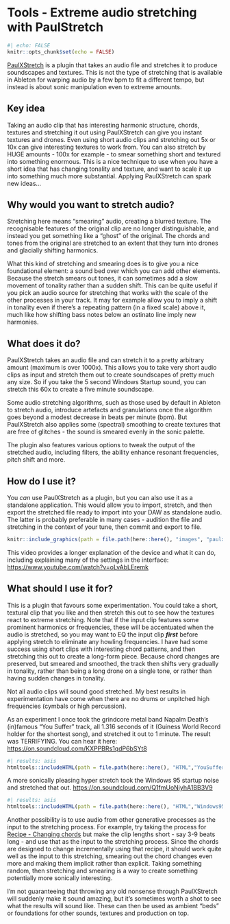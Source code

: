 # Tools - Extreme audio stretching with PaulStretch {#016-Tools-PaulStretch}

```r
#| echo: FALSE
knitr::opts_chunk$set(echo = FALSE)
```

[PaulXStretch](https://sonosaurus.com/paulxstretch/) is a plugin that takes an audio file and stretches it to produce soundscapes and textures. This is not the type of stretching that is available in Ableton for warping audio by a few bpm to fit a different tempo, but instead is about sonic manipulation even to extreme amounts.

::: callout-tip
## Key idea

Taking an audio clip that has interesting harmonic structure, chords, textures and stretching it out using PaulXStretch can give you instant textures and drones. Even using short audio clips and stretching out 5x or 10x can give interesting textures to work from. You can also stretch by HUGE amounts - 100x for example - to smear something short and textured into something enormous. This is a nice technique to use when you have a short idea that has changing tonality and texture, and want to scale it up into something much more substantial. Applying PaulXStretch can spark new ideas...

::: 

## Why would you want to stretch audio?

Stretching here means "smearing" audio, creating a blurred texture. The recognisable features of the original clip are no longer distinguishable, and instead you get something like a "ghost" of the original. The chords and tones from the original are stretched to an extent that they turn into drones and glacially shifting harmonics.

What this kind of stretching and smearing does is to give you a nice foundational element: a sound bed over which you can add other elements. Because the stretch smears out tones, it can sometimes add a slow movement of tonality rather than a sudden shift. This can be quite useful if you pick an audio source for stretching that works with the scale of the other processes in your track. It may for example allow you to imply a shift in tonality even if there's a repeating pattern (in a fixed scale) above it, much like how shifting bass notes below an ostinato line imply new harmonies.

## What does it do?

PaulXStretch takes an audio file and can stretch it to a pretty arbitrary amount (maximum is over 1000x). This allows you to take very short audio clips as input and stretch them out to create soundscapes of pretty much any size. So if you take the 5 second Windows Startup sound, you can stretch this 60x to create a five minute soundscape.

Some audio stretching algorithms, such as those used by default in Ableton to stretch audio, introduce artefacts and granulations once the algorithm goes beyond a modest decrease in beats per minute (bpm). But PaulXStretch also applies some (spectral) smoothing to create textures that are free of glitches - the sound is smeared evenly in the sonic palette.

The plugin also features various options to tweak the output of the stretched audio, including filters, the ability enhance resonant frequencies, pitch shift and more.

## How do I use it?

You *can* use PaulXStretch as a plugin, but you can also use it as a standalone application. This would allow you to import, stretch, and then export the stretched file ready to import into your DAW as standalone audio. The latter is probably preferable in many cases - audition the file and stretching in the context of your tune, then commit and export to file.

```r
knitr::include_graphics(path = file.path(here::here(), "images", "paulxstretch_screenshot.png"))
```

This video provides a longer explanation of the device and what it can do, including explaining many of the settings in the interface: <https://www.youtube.com/watch?v=oLvAbLEremk>

## What should I use it for?

This is a plugin that favours some experimentation. You could take a short, textural clip that you like and then stretch this out to see how the textures react to extreme stretching. Note that if the input clip features some prominent harmonics or frequencies, these will be accentuated when the audio is stretched, so you may want to EQ the input clip ***first*** before applying stretch to eliminate any howling frequencies. I have had some success using short clips with interesting chord patterns, and then stretching this out to create a long-form piece. Because chord changes are preserved, but smeared and smoothed, the track then shifts very gradually in tonality, rather than being a long drone on a single tone, or rather than having sudden changes in tonality.

Not all audio clips will sound good stretched. My best results in experimentation have come when there are no drums or unpitched high frequencies (cymbals or high percussion).

As an experiment I once took the grindcore metal band Napalm Death's (in)famous "You Suffer" track, all 1.316 seconds of it (Guiness World Record holder for the shortest song), and stretched it out to 1 minute. The result was TERRIFYING. You can hear it here: <https://on.soundcloud.com/KXPPBRs1qdP6bSYt8>

```r
#| results: asis
htmltools::includeHTML(path = file.path(here::here(), "HTML","YouSuffer_stretched.html"))
```

A more sonically pleasing hyper stretch took the Windows 95 startup noise and stretched that out. <https://on.soundcloud.com/Q1fmUoNiyhA1BB3V9>

```r
#| results: asis
htmltools::includeHTML(path = file.path(here::here(), "HTML","Windows95_stretched.html"))
```

Another possibility is to use audio from other generative processes as the input to the stretching process. For example, try taking the process for 
[Recipe - Changing chords](#001-Recipe-Changing_Chords)
 but make the clip lengths short - say 3-9 beats long - and use that as the input to the stretching process. Since the chords are designed to change incrementally using that recipe, it should work quite well as the input to this stretching, smearing out the chord changes even more and making them implicit rather than explicit. Taking something random, then stretching and smearing is a way to create something potentially more sonically interesting.

I'm not guaranteeing that throwing any old nonsense through PaulXStretch will suddenly make it sound amazing, but it's sometimes worth a shot to see what the results will sound like. These can then be used as ambient "beds" or foundations for other sounds, textures and production on top.
